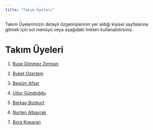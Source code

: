 ```yaml
---
title: "Takım Üyeleri"
---
```


Takım Üyelerimizin detaylı özgemişlerinin yer aldığı kişisel sayfalarına gitmek için sol menüyü veya aşağıdaki linkleri kullanabilirsiniz.

# Takım Üyeleri

1.  [Buse Dönmez Zerman](/takim/busedonmezzerman.qmd)

2.  [Buket Ozertem](/takim/buketozertem.qmd)

3.  [Begüm Afşar](/takim/begumafsar.qmd)

4.  [Uğur Gündoğdu](/takim/ugurgundogdu.qmd)

5.  [Berkay Bozkurt](/takim/berkaybozkurt.qmd)

6.  [Nurten Albayrak](/takim/nurtenalbayrak.qmd)

7.  [Bora Koparan](/takim/borakoparan.qmd)
